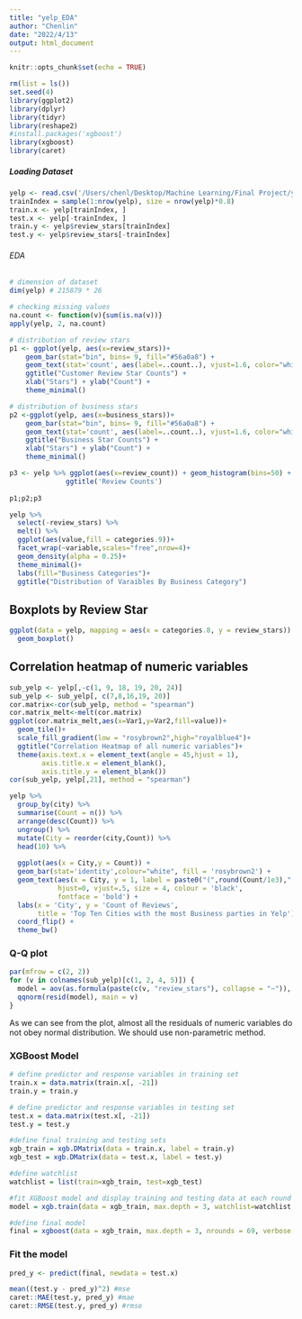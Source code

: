 ---
title: "yelp_EDA"
author: "Chenlin"
date: "2022/4/13"
output: html_document
---

```{r setup, include=FALSE}
knitr::opts_chunk$set(echo = TRUE)
```


```{r}
rm(list = ls())
set.seed(4)
library(ggplot2)
library(dplyr)
library(tidyr)
library(reshape2)
#install.packages('xgboost')
library(xgboost)
library(caret)
```

##### Loading Dataset #####
```{r pressure, echo=FALSE}
yelp <- read.csv('/Users/chenl/Desktop/Machine Learning/Final Project/yelp_data.csv', header = TRUE, stringsAsFactors = TRUE)
trainIndex = sample(1:nrow(yelp), size = nrow(yelp)*0.8)
train.x <- yelp[trainIndex, ]
test.x <- yelp[-trainIndex, ]
train.y <- yelp$review_stars[trainIndex]
test.y <- yelp$review_stars[-trainIndex]
```

###### EDA #####
```{r}
# dimension of dataset
dim(yelp) # 215879 * 26

# checking missing values
na.count <- function(v){sum(is.na(v))}
apply(yelp, 2, na.count)
```

```{r}
# distribution of review stars
p1 <- ggplot(yelp, aes(x=review_stars))+
    geom_bar(stat="bin", bins= 9, fill="#56a0a8") + 
    geom_text(stat='count', aes(label=..count..), vjust=1.6, color="white") +
    ggtitle("Customer Review Star Counts") +
    xlab("Stars") + ylab("Count") +
    theme_minimal()

# distribution of business stars
p2 <-ggplot(yelp, aes(x=business_stars))+
    geom_bar(stat="bin", bins= 9, fill="#56a0a8") + 
    geom_text(stat='count', aes(label=..count..), vjust=1.6, color="white") +
    ggtitle("Business Star Counts") +
    xlab("Stars") + ylab("Count") +
    theme_minimal()

p3 <- yelp %>% ggplot(aes(x=review_count)) + geom_histogram(bins=50) + scale_x_log10() +
              ggtitle('Review Counts')
              
p1;p2;p3
```

```{r}
yelp %>%
  select(-review_stars) %>%
  melt() %>%
  ggplot(aes(value,fill = categories.9))+
  facet_wrap(~variable,scales="free",nrow=4)+
  geom_density(alpha = 0.25)+
  theme_minimal()+
  labs(fill="Business Categories")+
  ggtitle("Distribution of Varaibles By Business Category")
```
## Boxplots by Review Star
```{r}
ggplot(data = yelp, mapping = aes(x = categories.8, y = review_stars)) +
  geom_boxplot()
```
## Correlation heatmap of numeric variables
```{r}
sub_yelp <- yelp[,-c(1, 9, 18, 19, 20, 24)]
sub_yelp <- sub_yelp[, c(7,8,16,19, 20)]
cor.matrix<-cor(sub_yelp, method = "spearman") 
cor.matrix_melt<-melt(cor.matrix)
ggplot(cor.matrix_melt,aes(x=Var1,y=Var2,fill=value))+
  geom_tile()+
  scale_fill_gradient(low = "rosybrown2",high="royalblue4")+
  ggtitle("Correlation Heatmap of all numeric variables")+
  theme(axis.text.x = element_text(angle = 45,hjust = 1),
        axis.title.x = element_blank(),
        axis.title.y = element_blank())
cor(sub_yelp, yelp[,21], method = "spearman")
```

```{r}
yelp %>%
  group_by(city) %>%
  summarise(Count = n()) %>%
  arrange(desc(Count)) %>%
  ungroup() %>%
  mutate(City = reorder(city,Count)) %>%
  head(10) %>%
  
  ggplot(aes(x = City,y = Count)) +
  geom_bar(stat='identity',colour="white", fill = 'rosybrown2') +
  geom_text(aes(x = City, y = 1, label = paste0("(",round(Count/1e3)," K )",sep="")),
            hjust=0, vjust=.5, size = 4, colour = 'black',
            fontface = 'bold') +
  labs(x = 'City', y = 'Count of Reviews', 
       title = 'Top Ten Cities with the most Business parties in Yelp') +
  coord_flip() + 
  theme_bw()
```

### Q-Q plot ### 
```{r}
par(mfrow = c(2, 2))
for (v in colnames(sub_yelp)[c(1, 2, 4, 5)]) {
  model = aov(as.formula(paste(c(v, "review_stars"), collapse = "~")), data = sub_yelp)
  qqnorm(resid(model), main = v)
}
```
As we can see from the plot, almost all the residuals of numeric variables do not obey normal distribution. We should use non-parametric method.

### XGBoost Model ###
```{r}
# define predictor and response variables in training set
train.x = data.matrix(train.x[, -21])
train.y = train.y

# define predictor and response variables in testing set
test.x = data.matrix(test.x[, -21])
test.y = test.y

#define final training and testing sets
xgb_train = xgb.DMatrix(data = train.x, label = train.y)
xgb_test = xgb.DMatrix(data = test.x, label = test.y)

#define watchlist
watchlist = list(train=xgb_train, test=xgb_test)

#fit XGBoost model and display training and testing data at each round
model = xgb.train(data = xgb_train, max.depth = 3, watchlist=watchlist, nrounds = 70)
```

```{r}
#define final model
final = xgboost(data = xgb_train, max.depth = 3, nrounds = 69, verbose = 0)
```

### Fit the model ### 
```{r}
pred_y <- predict(final, newdata = test.x)

mean((test.y - pred_y)^2) #mse
caret::MAE(test.y, pred_y) #mae
caret::RMSE(test.y, pred_y) #rmse
```
